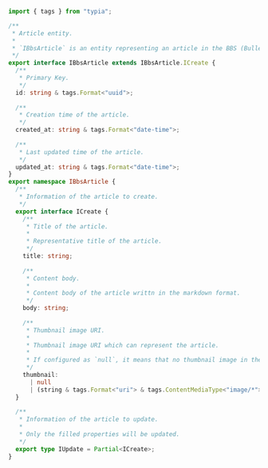 ```typescript filename="example/src/IBbsArticle.ts" showLineNumbers
import { tags } from "typia";

/**
 * Article entity.
 *
 * `IBbsArticle` is an entity representing an article in the BBS (Bulletin Board System).
 */
export interface IBbsArticle extends IBbsArticle.ICreate {
  /**
   * Primary Key.
   */
  id: string & tags.Format<"uuid">;
 
  /**
   * Creation time of the article.
   */
  created_at: string & tags.Format<"date-time">;
 
  /**
   * Last updated time of the article.
   */
  updated_at: string & tags.Format<"date-time">;
}
export namespace IBbsArticle {
  /**
   * Information of the article to create.
   */
  export interface ICreate {
    /**
     * Title of the article.
     *
     * Representative title of the article.
     */
    title: string;
 
    /**
     * Content body.
     *
     * Content body of the article writtn in the markdown format.
     */
    body: string;
 
    /**
     * Thumbnail image URI.
     *
     * Thumbnail image URI which can represent the article.
     *
     * If configured as `null`, it means that no thumbnail image in the article.
     */
    thumbnail:
      | null
      | (string & tags.Format<"uri"> & tags.ContentMediaType<"image/*">);
  }
 
  /**
   * Information of the article to update.
   *
   * Only the filled properties will be updated.
   */
  export type IUpdate = Partial<ICreate>;
}
```